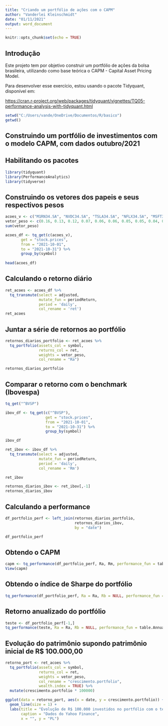 ---
title: "Criando um portfólio de ações com o CAPM"
author: "Vanderlei Kleinschmidt"
date: "01/11/2021"
output: word_document
---

```{r setup, include=FALSE}
knitr::opts_chunk$set(echo = TRUE)
```

## Introdução

Este projeto tem por objetivo construir um portfólio de ações da bolsa brasileira, utilizando como base teórica o CAPM - Capital Asset Pricing Model.

Para desenvolver esse exercício, estou usando o pacote Tidyquant, disponível em:

<https://cran.r-project.org/web/packages/tidyquant/vignettes/TQ05-performance-analysis-with-tidyquant.html>

```{r}
setwd("C:/Users/vande/OneDrive/Documentos/R/basico")
getwd()
```

## Construindo um portfólio de investimentos com o modelo CAPM, com dados outubro/2021

## Habilitando os pacotes

```{r}
library(tidyquant)
library(PerformanceAnalytics)
library(tidyverse)
```

## Construindo os vetores dos papeis e seus respectivos pesos
```{r}
acoes_v <- c("M1RN34.SA", "NVDC34.SA", "TSLA34.SA", "NFLX34.SA", "MSFT34.SA", "NIKE34.SA", "ADBE34.SA", "GOGL34.SA", "HOME34.SA", "PFIZ34.SA", "AAPL34.SA", "IVVB11.SA", "SPXI11.SA", "PARD3.SA", "ABEV3.SA", "MDIA3.SA", "COCA34.SA", "BOVA11.SA", "AMER3.SA", "VALE3.SA")
vetor_peso <- c(0.16, 0.13, 0.12, 0.07, 0.06, 0.06, 0.05, 0.05, 0.04, 0.04, 0.03, 0.03, 0.02, 0.02, 0.02, 0.02, 0.02, 0.02, 0.02, 0.02)
sum(vetor_peso)

acoes_df <- tq_get(c(acoes_v),
       get = "stock.prices",
       from = "2021-10-01",
       to = "2021-10-31") %>%
       group_by(symbol)
       
head(acoes_df)
```

## Calculando o retorno diário
```{r}
ret_acoes <- acoes_df %>%
  tq_transmute(select = adjusted,
               mutate_fun = periodReturn,
               period = 'daily',
               col_rename = 'ret')
ret_acoes
```
## Juntar a série de retornos ao portfólio
```{r}
retornos_diarios_portfolio <- ret_acoes %>%
  tq_portfolio(assets_col = symbol,
               returns_col = ret,
               weights = vetor_peso,
               col_rename = "Ra")

retornos_diarios_portfolio
```

## Comparar o retorno com o benchmark (Ibovespa)
```{r}
tq_get("^BVSP")

ibov_df <- tq_get(c("^BVSP"),
                  get = "stock.prices", 
                  from = "2021-10-01",
                  to = "2021-10-31") %>%
                  group_by(symbol)

ibov_df

ret_ibov <- ibov_df %>%
  tq_transmute(select = adjusted,
               mutate_fun = periodReturn,
               period = 'daily',
               col_rename = 'Rm')

ret_ibov

retornos_diarios_ibov <- ret_ibov[,-1]
retornos_diarios_ibov
```

## Calculando a performance
```{r}
df_portfolio_perf <- left_join(retornos_diarios_portfolio, 
                               retornos_diarios_ibov,
                               by = "date")

df_portfolio_perf
```
## Obtendo o CAPM
```{r}
capm <- tq_performance(df_portfolio_perf, Ra, Rm, performance_fun = table.CAPM)
View(capm)
```

## Obtendo o índice de Sharpe do portfólio
```{r}
tq_performance(df_portfolio_perf, Ra = Ra, Rb = NULL, performance_fun = SharpeRatio)
```
## Retorno anualizado do portfólio
```{r}
teste <- df_portfolio_perf[-1,]
tq_performance(teste, Ra = Ra, Rb = NULL, performance_fun = table.AnnualizedReturns)
```
## Evolução do patrimônio supondo patrimônio inicial de R$ 100.000,00
```{r}
retorno_port <- ret_acoes %>%
  tq_portfolio(assets_col = symbol,
               returns_col = ret,
               weights = vetor_peso,
               col_rename = "crescimento.portfolio",
               wealth.index = TRUE) %>%
  mutate(crescimento.portfolio * 100000)

ggplot(data = retorno_port, aes(x = date, y = crescimento.portfolio)) + 
  geom_line(size = 1) +
  labs(title = "Evolução de R$ 100.000 investidos no portfólio com o tempo",
       caption = "Dados do Yahoo Finance",
       x = "", y = "PL")
```